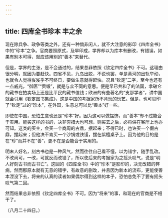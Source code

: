 ```yaml
---
---
---
```

title: 四库全书珍本 丰之余
---



现在除兵争、政争等类之外，还有一种倘非闲人，就不大注意的影印《四库全书》中的“珍本”之争。官商要照原式，及早印成，学界却以为库本有删改，有错误，如果有别本可得，就应该用别的“善本”来替代。

但是，学界的主张，是不会通过的，结果总非依照《钦定四库全书》不可。这理由很分明，就因为要赶快。四省不见，九岛出脱，不说也罢，单是黄河的出轨举动，也就令人觉得岌岌乎不可终日，要做生意就得赶快。况且“钦定”二字，至今也还有一点威光，“御医”“贡缎”，就是与众不同的意思。便是早已共和了的法国，拿破仑的藏书在拍卖场上还是比平民的藏书值钱；欧洲的有些著名的“支那学者”，讲中国就会引用《钦定图书集成》，这是中国的考据家所不肯玩的玩艺。但是，也可见印了“钦定”过的“珍本”，在外国，生意总可以比“善本”好一些。

即使在中国，恐怕生意也还是“珍本”好。因为这可以做摆饰，而“善本”却不过能合于实用。能买这样的书的，决非穷措大也可想，则买去之后，必将供在客厅上也亦可知。这类的买主，会买一个商周的古鼎，摆起来；不得已时，也许买一个假古鼎，摆起来；但他决不肯买一个沙锅或铁镬，摆在紫檀桌子上。因为他的目的是在“珍”而并不在“善”，更不在是否能合于实用的。

明末人好名，刻古书也是一种风气，然而往往自己看不懂，以为错字，随手乱改。不改尚可，一改，可就反而改错了，所以使后来的考据家为之摇头叹气，说是“明人好刻古书而古书亡”。这回的《四库全书》中的“珍本”是影印的，决无改错的弊病，然而那原本就有无意的错字，有故意的删改，并且因为新本的流布，更能使善本湮没下去，将来的认真的读者如果偶尔得到这样的本子，恐怕总免不了要有摇头叹气第二回。

然而结果总非依照《钦定四库全书》不可。因为“将来”的事，和现在的官商是不相干了。

（八月二十四日。）